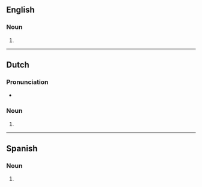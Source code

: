 ==English==

===Noun===
{{head|en|noun form}}

# {{plural of|en|cupcake}}

----

==Dutch==

===Pronunciation===
* {{audio|nl|Nl-cupcakes.ogg|Audio}}

===Noun===
{{head|nl|noun form}}

# {{plural of|nl|cupcake}}

----

==Spanish==

===Noun===
{{head|es|noun form|g=m-p}}

# {{plural of|es|cupcake}}